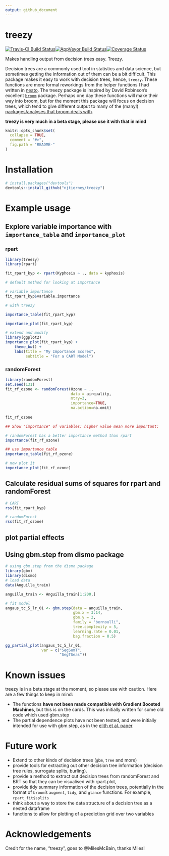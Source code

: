 ```yaml
---
output: github_document
---
```


# treezy
[![Travis-CI Build Status](https://travis-ci.org/njtierney/treezy.svg?branch=master)](https://travis-ci.org/njtierney/treezy)[![AppVeyor Build Status](https://ci.appveyor.com/api/projects/status/github/njtierney/treezy?branch=master&svg=true)](https://ci.appveyor.com/project/njtierney/treezy)[![Coverage Status](https://img.shields.io/codecov/c/github/njtierney/treezy/master.svg)](https://codecov.io/github/njtierney/treezy?branch=master)

Makes handling output from decision trees easy. Treezy.

Decision trees are a commonly used tool in statistics and data science, but sometimes getting the information out of them can be a bit difficult. This package makes it easy to work with decision trees, hence, `treezy`. These functions are more formal reworkings from the helper functions I had written in [neato](www.github.com/njtierney/neato). The treezy package is inspired by David Robinson's excellent [`broom`](https://github.com/tidyverse/broom) package. Perhaps one day these functions will make their way into broom, but for the moment this package will focus on decision trees, which tend to give different output to many of the (many!) [packages/analyses that broom deals with](https://github.com/tidyverse/broom#available-tidiers).

**treezy is very much in a beta stage, please use it with that in mind**

<!-- README.md is generated from README.Rmd. Please edit that file -->

```r
knitr::opts_chunk$set(
  collapse = TRUE,
  comment = "#>",
  fig.path = "README-"
)
```

# Installation

```r

# install.packages("devtools")
devtools::install_github("njtierney/treezy")


```

# Example usage

## Explore variable importance with `importance_table` and `importance_plot`

### rpart

```r

library(treezy)
library(rpart)

fit_rpart_kyp <- rpart(Kyphosis ~ ., data = kyphosis)

```

```r

# default method for looking at importance

# variable importance
fit_rpart_kyp$variable.importance

# with treezy

importance_table(fit_rpart_kyp)

importance_plot(fit_rpart_kyp)

# extend and modify
library(ggplot2)
importance_plot(fit_rpart_kyp) + 
    theme_bw() + 
    labs(title = "My Importance Scores",
         subtitle = "For a CART Model")

```


### randomForest

```r
library(randomForest)
set.seed(131)
fit_rf_ozone <- randomForest(Ozone ~ ., 
                             data = airquality, 
                             mtry=3,
                             importance=TRUE, 
                             na.action=na.omit)
  
fit_rf_ozone

## Show "importance" of variables: higher value mean more important:

# randomForest has a better importance method than rpart
importance(fit_rf_ozone)

## use importance_table
importance_table(fit_rf_ozone)

# now plot it
importance_plot(fit_rf_ozone)

```

## Calculate residual sums of squares for rpart and randomForest

```r

# CART
rss(fit_rpart_kyp)

# randomForest
rss(fit_rf_ozone)

```


## plot partial effects

## Using gbm.step from dismo package

```r
# using gbm.step from the dismo package
library(gbm)
library(dismo)
# load data
data(Anguilla_train)

anguilla_train <- Anguilla_train[1:200,]

# fit model
angaus_tc_5_lr_01 <- gbm.step(data = anguilla_train,
                              gbm.x = 3:14,
                              gbm.y = 2,
                              family = "bernoulli",
                              tree.complexity = 5,
                              learning.rate = 0.01,
                              bag.fraction = 0.5)

```

```r

gg_partial_plot(angaus_tc_5_lr_01,
                var = c("SegSumT",
                        "SegTSeas"))
```

# Known issues

treezy is in a beta stage at the moment, so please use with caution. Here are a few things to keep in mind:

- The functions **have not been made compatible with Gradient Boosted Machines**, but this is on the cards. This was initially written for some old code which used gbm.step
- The partial dependence plots have not been tested, and were initially intended for use with gbm.step, as in the [elith et al. paper](https://cran.r-project.org/web/packages/dismo/vignettes/brt.pdf)

# Future work

- Extend to other kinds of decision trees (`gbm`, `tree` and more)
- provide tools for extracting out other decision tree information (decision tree rules, surrogate splits, burling).
- provide a method to extract out decision trees from randomForest and BRT so that they can be visualised with rpart.plot, 
- provide tidy summary information of the decision trees, potentially in the format of `broom`'s `augment`, `tidy`, and `glance` functions. For example, `rpart_fit$splits`
- think about a way to store the data structure of a decision tree as a nested dataframe
- functions to allow for plotting of a prediction grid over two variables


# Acknowledgements

Credit for the name, "treezy", goes to @MilesMcBain, thanks Miles!
